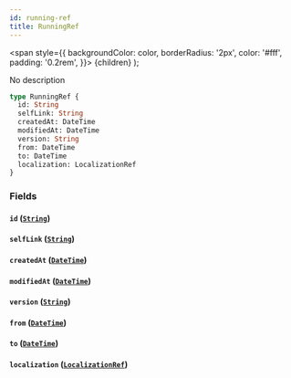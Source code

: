 ```yaml
---
id: running-ref
title: RunningRef
---
```


<span
style={{
      backgroundColor: color,
      borderRadius: '2px',
      color: '#fff',
      padding: '0.2rem',
    }}>
{children}
</span>
);

No description

```graphql
type RunningRef {
  id: String
  selfLink: String
  createdAt: DateTime
  modifiedAt: DateTime
  version: String
  from: DateTime
  to: DateTime
  localization: LocalizationRef
}
```

### Fields

#### `id` ([`String`](/docs/schema/scalars/string))

#### `selfLink` ([`String`](/docs/schema/scalars/string))

#### `createdAt` ([`DateTime`](/docs/schema/scalars/date-time))

#### `modifiedAt` ([`DateTime`](/docs/schema/scalars/date-time))

#### `version` ([`String`](/docs/schema/scalars/string))

#### `from` ([`DateTime`](/docs/schema/scalars/date-time))

#### `to` ([`DateTime`](/docs/schema/scalars/date-time))

#### `localization` ([`LocalizationRef`](/docs/schema/inputs/localization-ref))
